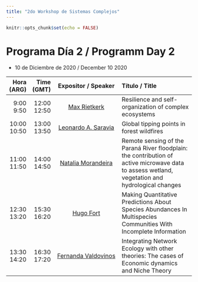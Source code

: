 ```yaml
---
title: "2do Workshop de Sistemas Complejos"
---
```


```r
knitr::opts_chunk$set(echo = FALSE)
```


# Programa Día 2 / Programm Day 2  

* 10 de Diciembre de 2020 / December 10 2020



-------------------------------------------------------------------------------------------------------------------------------
   Hora    Time     Expositor /                                      Título / 
  (ARG)   (GMT)     Speaker                                          Title
------- ------- ---------------------------------------------------- ----------------------------------------------------------
 9:00   12:00   [Max Rietkerk](https://bit.ly/3pBkwrR)               Resilience and self-organization of complex ecosystems
 9:50   12:50                                                        
                                   
10:00   13:00   [Leonardo A. Saravia](https://lsaravia.github.io/)   Global tipping points in forest wildfires
10:50   13:50                                                             
                                   
11:00   14:00   [Natalia Morandeira](https://bit.ly/2HgkzrC)         Remote sensing of the Paraná River floodplain: the  
11:50   14:50                                                        contribution of active microwave data to assess wetland, 
                                                                     vegetation and hydrological changes
                                   
12:30   15:30   [Hugo Fort](https://bit.ly/32T5JPE)                  Making Quantitative Predictions About Species Abundances 
13:20   16:20                                                        In Multispecies Communities With Incomplete Information
                                   
13:30   16:30   [Fernanda Valdovinos](https://www.fsvaldovinos.com/) Integrating Network Ecology with other theories: The cases 
14:20   17:20                                                        of Economic dynamics and Niche Theory
                                    
------------------------------------------------------------------------------------------------------------------------------- 


